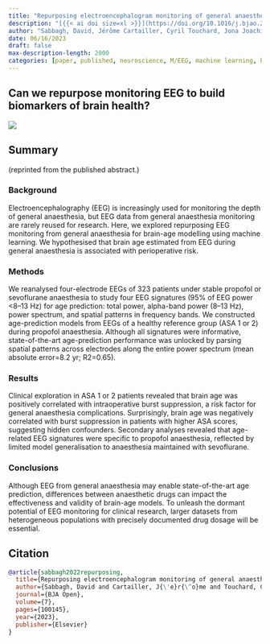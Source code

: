 ```yaml
---
title: "Repurposing electroencephalogram monitoring of general anaesthesia for building biomarkers of brain ageing: an exploratory study"
description: "[{{< ai doi size=xl >}}](https://doi.org/10.1016/j.bjao.2023.100145) [{{< bi file-pdf size=1.5em >}}](https://www.bjaopen.org/action/showPdf?pii=S2772-6096%2823%2900024-2) [{{< bi github size=1.5em >}}](https://github.com/meeg-ml-benchmarks/brain-age-benchmark-paper)"
author: "Sabbagh, David, Jérôme Cartailler, Cyril Touchard, Jona Joachim, Alexandre Mebazaa, Fabrice Vallée, Étienne Gayat, Alexandre Gramfort, and Denis A. Engemann."
date: 06/16/2023
draft: false
max-description-length: 2000
categories: [paper, published, neuroscience, M/EEG, machine learning, brain age, anaesthesia, propofol, sevoflurane, burts suppression]
---
```


## Can we repurpose monitoring EEG to build biomarkers of brain health?

![](https://www.bjaopen.org/cms/attachment/c9c5fab1-f508-4788-af87-89c4e77cdfb3/gr2.jpg)

## Summary

(reprinted from the published abstract.)

### Background
Electroencephalography (EEG) is increasingly used for monitoring the depth of general anaesthesia, but EEG data from general anaesthesia monitoring are rarely reused for research. Here, we explored repurposing EEG monitoring from general anaesthesia for brain-age modelling using machine learning. We hypothesised that brain age estimated from EEG during general anaesthesia is associated with perioperative risk.

### Methods
We reanalysed four-electrode EEGs of 323 patients under stable propofol or sevoflurane anaesthesia to study four EEG signatures (95% of EEG power <8–13 Hz) for age prediction: total power, alpha-band power (8–13 Hz), power spectrum, and spatial patterns in frequency bands. We constructed age-prediction models from EEGs of a healthy reference group (ASA 1 or 2) during propofol anaesthesia. Although all signatures were informative, state-of-the-art age-prediction performance was unlocked by parsing spatial patterns across electrodes along the entire power spectrum (mean absolute error=8.2 yr; R2=0.65).

### Results
Clinical exploration in ASA 1 or 2 patients revealed that brain age was positively correlated with intraoperative burst suppression, a risk factor for general anaesthesia complications. Surprisingly, brain age was negatively correlated with burst suppression in patients with higher ASA scores, suggesting hidden confounders. Secondary analyses revealed that age-related EEG signatures were specific to propofol anaesthesia, reflected by limited model generalisation to anaesthesia maintained with sevoflurane.

### Conclusions
Although EEG from general anaesthesia may enable state-of-the-art age prediction, differences between anaesthetic drugs can impact the effectiveness and validity of brain-age models. To unleash the dormant potential of EEG monitoring for clinical research, larger datasets from heterogeneous populations with precisely documented drug dosage will be essential.

## Citation

```bibtex
@article{sabbagh2022repurposing,
  title={Repurposing electroencephalogram monitoring of general anaesthesia for building biomarkers of brain ageing: An exploratory study},
  author={Sabbagh, David and Cartailler, J{\'e}r{\^o}me and Touchard, Cyril and Joachim, Jona and Mebazaa, Alexandre and Vall{\'e}e, Fabrice and Gayat, {\'E}tienne and Gramfort, Alexandre and Engemann, Denis A},
  journal={BJA Open},
  volume={7},
  pages={100145},
  year={2023},
  publisher={Elsevier}
}
```